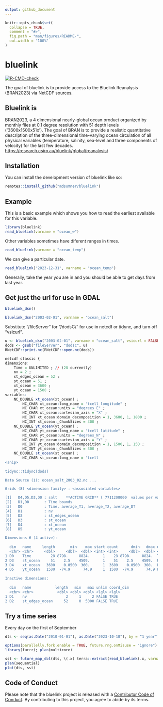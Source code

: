 ```yaml
---
output: github_document
---
```


<!-- README.md is generated from README.Rmd. Please edit that file -->

```r
knitr::opts_chunk$set(
  collapse = TRUE,
  comment = "#>",
  fig.path = "man/figures/README-",
  out.width = "100%"
)
```

# bluelink

<!-- badges: start -->
[![R-CMD-check](https://github.com/mdsumner/bluelink/actions/workflows/R-CMD-check.yaml/badge.svg)](https://github.com/mdsumner/bluelink/actions/workflows/R-CMD-check.yaml)
<!-- badges: end -->

The goal of bluelink is to provide access to the Bluelink Reanalysis (BRAN2023) via NetCDF sources. 


## Bluelink is 

BRAN2023, a 4 dimensional nearly-global ocean product organized by 
 monthly files at 0.1 degree resolution with 51 depth levels ('3600x1500x51x<days>'). 
 The goal of BRAN is to provide a realistic quantitative description of the 
 three-dimensional time-varying ocean circulation of all physical variables 
 (temperature, salinity, sea-level and three components of velocity) for the last 
 few decades. <https://research.csiro.au/bluelink/global/reanalysis/>

## Installation

You can install the development version of bluelink like so:

``` r
remotes::install_github("mdsumner/bluelink")
```

## Example

This is a basic example which shows you how to read the earliest available for this variable. 

```r
library(bluelink)
read_bluelink(varname = "ocean_w")
```

Other variables sometimes have diferent ranges in times. 

```r
read_bluelink(varname = "ocean_temp")
```

We can give a particular date. 

```r
read_bluelink("2023-12-31", varname = "ocean_temp")
```

Generally, take the year you are in and you should be able to get days from last year. 

## Get just the url for use in GDAL

```r
bluelink_dsn()

bluelink_dsn("2003-02-01", varname = "ocean_salt")

```

Substitute "/fileServer" for "/dodsC/" for use in netcdf or tidync, and turn off "vsicurl". 

```R
u <- bluelink_dsn("2003-02-01", varname = "ocean_salt", vsicurl = FALSE)
dods <- gsub("fileServer", "dodsC", u)
RNetCDF::print.nc(RNetCDF::open.nc(dods))

netcdf classic {
dimensions:
	Time = UNLIMITED ; // (28 currently)
	nv = 2 ;
	st_edges_ocean = 52 ;
	st_ocean = 51 ;
	xt_ocean = 3600 ;
	yt_ocean = 1500 ;
variables:
	NC_DOUBLE xt_ocean(xt_ocean) ;
		NC_CHAR xt_ocean:long_name = "tcell longitude" ;
		NC_CHAR xt_ocean:units = "degrees_E" ;
		NC_CHAR xt_ocean:cartesian_axis = "X" ;
		NC_INT xt_ocean:domain_decomposition = 1, 3600, 1, 1800 ;
		NC_INT xt_ocean:_ChunkSizes = 300 ;
	NC_DOUBLE yt_ocean(yt_ocean) ;
		NC_CHAR yt_ocean:long_name = "tcell latitude" ;
		NC_CHAR yt_ocean:units = "degrees_N" ;
		NC_CHAR yt_ocean:cartesian_axis = "Y" ;
		NC_INT yt_ocean:domain_decomposition = 1, 1500, 1, 150 ;
		NC_INT yt_ocean:_ChunkSizes = 300 ;
	NC_DOUBLE st_ocean(st_ocean) ;
		NC_CHAR st_ocean:long_name = "tcell
<snip>		
		
tidync::tidync(dods)

Data Source (1): ocean_salt_2003_02.nc ...

Grids (8) <dimension family> : <associated variables> 

[1]   D4,D5,D3,D0 : salt    **ACTIVE GRID** ( 7711200000  values per variable)
[2]   D1,D0       : Time_bounds
[3]   D0          : Time, average_T1, average_T2, average_DT
[4]   D1          : nv
[5]   D2          : st_edges_ocean
[6]   D3          : st_ocean
[7]   D4          : xt_ocean
[8]   D5          : yt_ocean

Dimensions 6 (4 active): 
  
  dim   name     length       min    max start count      dmin   dmax unlim coord_dim 
  <chr> <chr>     <dbl>     <dbl>  <dbl> <int> <int>     <dbl>  <dbl> <lgl> <lgl>     
1 D0    Time         28 8798.     8824.      1    28 8798.     8824.  TRUE  TRUE      
2 D3    st_ocean     51    2.5    4509.      1    51    2.5    4509.  FALSE TRUE      
3 D4    xt_ocean   3600    0.0500  360.      1  3600    0.0500  360.  FALSE TRUE      
4 D5    yt_ocean   1500  -74.9      74.9     1  1500  -74.9      74.9 FALSE TRUE      
  
Inactive dimensions:
  
  dim   name           length   min   max unlim coord_dim 
  <chr> <chr>           <dbl> <dbl> <dbl> <lgl> <lgl>     
1 D1    nv                  2     1     2 FALSE TRUE      
2 D2    st_edges_ocean     52     0  5000 FALSE TRUE 


```

## Try a time series

Every day on the first of September

```r
dts <- seq(as.Date("2010-01-01"), as.Date("2023-10-10"), by = "1 year")

options(parallelly.fork.enable = TRUE, future.rng.onMisuse = "ignore")
library(furrr); plan(multicore)

sst <- future_map_dbl(dts, \(.x) terra::extract(read_bluelink(.x, varname = "ocean_temp"), cbind(150, -42))[[1]])
plan(sequential)
plot(dts, sst)

```

## Code of Conduct
  
Please note that the bluelink project is released with a [Contributor Code of Conduct](https://contributor-covenant.org/version/2/1/CODE_OF_CONDUCT.html). By contributing to this project, you agree to abide by its terms.
